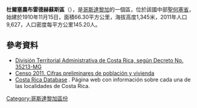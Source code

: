 '''杜爾塞農布雷德赫蘇斯區'''（{{lang-es|Dulce Nombre de Jesús}}），是[[哥斯達黎加|哥斯達黎加]]的一個區，位於該國中部[[聖何塞省_(哥斯達黎加)|聖何塞省]]，始建於1910年11月15日，面積66.30平方公里，海拔高度1,345米，2011年人口9,627，人口密度每平方公里145.20人。

==參考資料==
*[https://web.archive.org/web/20150924020342/http://www.gaceta.go.cr/pub/2009/05/26/COMP_26_05_2009.pdf División Territorial Administrativa de Costa Rica, según Decreto No. 35213-MG]
*[http://www.inec.go.cr/A/MS/Censos/Censo%202011/Cifras%20preliminares/01.%20Cifras%20preliminares%20de%20Poblaci%C3%B3n%20y%20Vivienda.pdf Censo 2011. Cifras preliminares de población y vivienda]{{dead link|date=2018年1月 |bot=InternetArchiveBot |fix-attempted=yes }}
* [http://www.costaricadatabase.com/crdb/city.asp?action=2&q=DULCE+NOMBRE+DE+JES%DAS&b=V%C1ZQUEZ+DE+CORONADO&p=1 Costa Rica Database] {{Wayback|url=http://www.costaricadatabase.com/crdb/city.asp?action=2&q=DULCE+NOMBRE+DE+JES%DAS&b=V%C1ZQUEZ+DE+CORONADO&p=1 |date=20150923210720 }}. Página web con información sobre cada una de las localidades de Costa Rica.

{{CostaRica-geo-stub}}
[[Category:哥斯達黎加區份|Category:哥斯達黎加區份]]